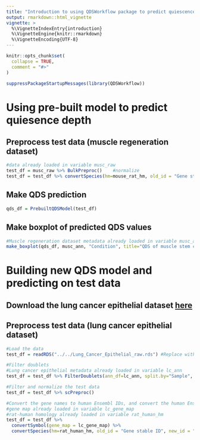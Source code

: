 ```yaml
---
title: "Introduction to using QDSWorkflow package to predict quiescence depth"
output: rmarkdown::html_vignette
vignette: >
  %\VignetteIndexEntry{introduction}
  %\VignetteEngine{knitr::rmarkdown}
  %\VignetteEncoding{UTF-8}
---
```


```r
knitr::opts_chunk$set(
  collapse = TRUE,
  comment = "#>"
)
```

```r
suppressPackageStartupMessages(library(QDSWorkflow))
```

# Using pre-built model to predict quiesence depth
## Preprocess test data (muscle regeneration dataset)
```r
#data already loaded in variable musc_raw
test_df = musc_raw %>% BulkPreproc()    #normalize
test_df = test_df %>% convertSpecies(hm=mouse_rat_hm, old_id = "Gene stable ID", new_id = "Rat gene stable ID")  #convert to rat IDs
```

## Make QDS prediction
```r
qds_df = PrebuiltQDSModel(test_df)
```

## Make boxplot of predicted QDS values
```r
#Muscle regeneration dataset metadata already loaded in variable musc_ann
make_boxplot(qds_df, musc_ann, "Condition", title="QDS of muscle stem cells \n under different \nperfusion conditions")
```

# Building new QDS model and predicting on test data
## Download the lung cancer epithelial dataset [here](https://drive.google.com/file/d/1NhgnEEFASni6vHdG0UbEu9MokiScfhpB/view)
## Preprocess test data (lung cancer epithelial dataset)
```r
#Load the data
test_df = readRDS("../../Lung_Cancer_Epithelial_raw.rds") #Replace with correct path

#Filter doublets
#Lung cancer epithelial metadata already loaded in variable lc_ann
test_df = test_df %>% FilterDoublets(ann_df=lc_ann, split.by="Sample", id_col="Index") 

#Filter and normalize the test data
test_df = test_df %>% scPreproc()

#Convert the gene names to human Ensembl IDs, and convert the human Ensembl IDs to rat Ensembl IDs
#gene map already loaded in variable lc_gene_map
#rat-human homology already loaded in variable rat_human_hm
test_df = test_df %>%
  convertSymbol(gene_map = lc_gene_map) %>%
  convertSpecies(hm=rat_human_hm, old_id = "Gene stable ID", new_id = "Rat gene stable ID")
```




